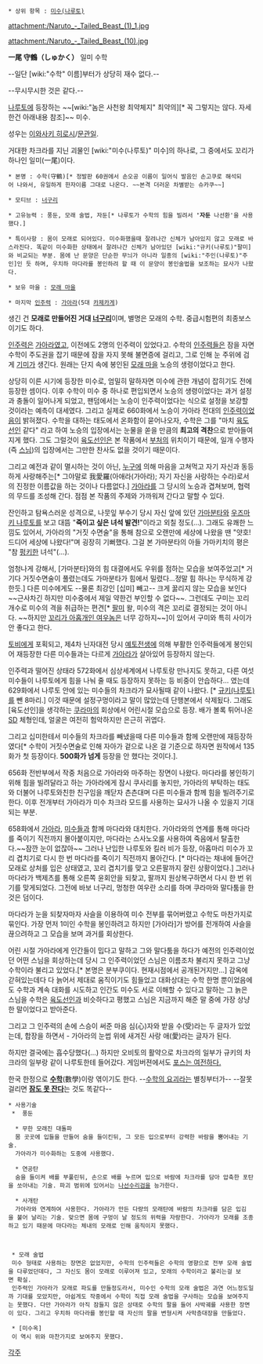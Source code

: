  * 상위 항목 : [[미수(나루토)]]

attachment:/Naruto_-_Tailed_Beast_(1)_1.jpg

attachment:/Naruto_-_Tailed_Beast_(10).jpg

'''一尾 守鶴（しゅかく）'''
일미 수학 

--일단 [wiki:"수학" 이름]부터가 상당히 재수 없다.--

--무시무시한 것은 같다.--

[[나루토]]에 등장하는 ~~[wiki:"놈은 사천왕 최약체지" 최약의][* 꼭 그렇지는 않다. 자세한건 아래내용 참조]~~ 미수.

성우는 [[이와사키 히로시]]/[[문관일]].

거대한 차크라를 지닌 괴물인 [wiki:"미수(나루토)" 미수]의 하나로, 그 중에서도 꼬리가 하나인 일미(一尾)이다.


 * 본명 : 수학(守鶴)[* 정발판 60권에서 손오공 이름이 일어식 발음인 손고쿠로 해석되어 나와서, 유일하게 한자이름 그대로 나온다. ~~본격 더러운 차별받는 슈카쿠~~]

 * 모티브 : [[너구리]]

 * 고유능력 : 풍둔, 모래 술법, 자둔[* 나루토가 수학의 힘을 빌려서 ''' '자둔''' 나선환'을 사용했다.]

 * 특이사항 : 몸이 모래로 되어있다. 미수화했을때 잘려나간 신체가 남아있지 않고 모래로 바스라진다. 똑같이 미수화한 상태에서 잘려나간 신체가 남아있던 [wiki:"규키(나루토)"팔미]와 비교되는 부분. 몸에 난 문양은 단순한 무늬가 아니라 일종의 [wiki:"주인(나루토)"주인]인 듯 하며, 우치하 마다라를 봉인하려 할 때 이 문양이 봉인술법을 보조하는 묘사가 나왔다.

 * 보유 마을 : [[모래 마을]]

 * 마지막 [[인주력]] : [[가아라]](5대 [[카제카게]])

생긴 건 '''모래로 만들어진 거대 [[너구리]]'''이며, 별명은 모래의 수학. 중급시험편의 최종보스이기도 하다.

[[인주력]]은 [[가아라]]였고, 이전에도 2명의 인주력이 있었다고. 수학의 [[인주력]]들은 잠을 자면 수학이 주도권을 잡기 때문에 잠을 자지 못해 불면증에 걸리고, 그로 인해 눈 주위에 검게 [[기미]]가 생긴다. 원래는 단지 속에 봉인된 [[모래 마을]] 노승의 생령이었다고 한다.

상당히 이른 시기에 등장한 미수로, 엄밀히 말하자면 미수에 관한 개념이 잡히기도 전에 등장한 셈이다. 이후 수학이 미수 중 하나로 편입되면서 노승의 생령이었다는 과거 설정과 충돌이 일어나게 되었고, 팬덤에서는 노승이 인주력이었다는 식으로 설정을 보강할 것이라는 예측이 대세였다. 그리고 실제로 660화에서 노승이 가아라 전대의 [[인주력]]이었음이 밝혀졌다. 수학을 대하는 태도에서 온화함이 묻어나오자, 수학은 그를 "마치 [[육도선인]] 같다" 라고 하여 노승의 입장에서는 눈물을 쏟을 만큼의 '''최고의 격찬'''으로 받아들여지게 했다. 그도 그럴것이 [[육도선인]]은 본 작품에서 [[부처]]의 위치이기 때문에, 일개 수행자(즉 [[스님]])의 입장에서는 그만한 찬사도 없을 것이기 때문이다.

그리고 예전과 같이 멸시하는 것이 아닌, [[우즈마키 나루토|누구]]에 의해 마음을 고쳐먹고 자기 자신과 동등하게 사랑해주는[* 그야말로 我愛羅(아애라(가아라); 자기 자신을 사랑하는 수라)로서의 진정한 이름값을 하는 것이나 다름없다.] [[가아라]]를 그 당시의 노승과 겹쳐보며, 협력의 무드를 조성해 간다. 점점 본 작품의 주제와 가까워져 간다고 말할 수 있다.

잔인하고 탐욕스러운 성격으로, 나뭇잎 부수기 당시 자신 앞에 있던 [[가마분타]]와 [[우즈마키 나루토]]를 보고 대뜸 "'''죽이고 싶은 녀석 발견!'''"이라고 외칠 정도(…). 그래도 유쾌한 느낌도 있어서, 가아라의 "거짓 수면술"을 통해 참으로 오랜만에 세상에 나왔을 땐 "얏호! 드디어 세상에 나왔다!"며 굉장히 기뻐했다. 그걸 본 가마분타의 아들 가마키치의 평은 "참 [[펑키]]한 녀석"(…).

엄청나게 강해서, [가마분타]와의 힘 대결에서도 우위를 점하는 모습을 보여주었고[* 거기다 거짓수면술이 풀렸는데도 가마분타가 힘에서 밀렸다...정말 힘 하나는 무식하게 강한듯.] 다른 미수에게도 --물론 최강인 [십미] 빼고-- 크게 꿇리지 않는 모습을 보인다~~근사차긴 하지만 미수중에서 제일 약한건 부인할 수 없다~~. 그런데도 구미는 꼬리 개수로 미수의 격을 취급하는 편견[* [[규키(나루토)|팔미]] 왈, 미수의 격은 꼬리로 결정되는 것이 아니다. ~~하지만 [[쿠라마(나루토)|꼬리가 아홉개인 여우놈]]은 너무 강하지~~]이 있어서 구미와 특히 사이가 안 좋다고 한다.

[[토비(나루토)|토비]]에게 포획되고, 제4차 닌자대전 당시 [[예토전생]]에 의해 부활한 인주력들에게 봉인되어 재등장한 다른 미수들과는 다르게 [[가아라]]가 살아있어 등장하지 않는다.

인주력과 떨어진 상태라 572화에서 심상세계에서 나루토랑 만나지도 못하고, 다른 여섯 미수들이 나루토에게 힘을 나눠 줄 때도 등장하지 못하는 등 비중이 안습하다... 였는데 629화에서 나루토 안에 있는 미수들의 차크라가 묘사될때 같이 나왔다. [* [[규키(나루토)]]를 뺀 8마리.] 이것 때문에 설정구멍이라고 말이 많았는데 단행본에서 삭제됬다.
그래도 [육도선인]을 생각하는 [[쿠라마(나루토)|쿠라마]]의 회상에서 어린시절 모습으로 등장. 배가 볼록 튀어나온 [[SD]] 체형인데, 얼굴은 여전히 험악하지만 은근히 귀엽다.

그리고 십미한테서 미수들의 차크라를 빼냈을때 다른 미수들과 함께 오랜만에 재등장하였다[* 수학이 거짓수면술로 인해 자아가 겉으로 나온 걸 기준으로 하자면 원작에서 135화가 첫 등장이다. '''500화가 넘게''' 등장을 안 했다는 것이다.].

656화 전반부에서 작중 처음으로 가아라와 마주하는 장면이 나왔다. 마다라를 봉인하기 위해 힘을 빌려달라고 하는 가아라에게 잠시 쿠사리를 놓지만, 가아라의 부탁하는 태도와 더불어 나루토와친한 친구임을 깨닫자 츤츤대며 다른 미수들과 함께 힘을 빌려주기로 한다. 이후 전개부터 가아라가 미수 차크라 모드를 사용하는 묘사가 나올 수 있을지 기대되는 부분.

658화에서 [[가아라]], [[미수]]들과 함께 마다라와 대치한다. 가아라와의 연계를 통해 마다라를 죽이기 직전까지 몰아붙이지만, 마다라는 스사노오룰 사용하여 죽음에서 탈출한다.~~잠깐 눈이 없잖아~~ 그러나 난입한 나루토와 킬러 비가 등장, 아홉마리 미수가 꼬리 겹치기로 다시 한 번 마다라를 죽이기 직전까지 몰아간다. [* 마다라는 채내에 들어간 모래로 상처를 입은 상태였고, 꼬리 겹치기를 맞고 오른팔까지 잘린 상황이었다.] 그러나 마다라가 백제츠를 통해 오른쪽 윤회안을 되찾고, 팔까지 원상복구하면서 다시 한 번 위기를 맞게되었다. 그전에 바보 너구리, 멍청한 여우란 소리를 하며 쿠라마와 말다툼을 한것은 덤이다.

마다라가 눈을 되찾자마자 사슬을 이용하여 미수 전부를 묶어버렸고 수학도 마찬가지로 묶인다. 가장 먼저 1미인 수학을 봉인하려고 하지만 [가아라]가 방어를 전개하여 사슬을 끊으려하고 그 모습을 보며 과거를 회상한다.

어린 시절 가아라에게 인간들이 밉다고 말하고 그와 말다툼을 하다가 예전의 인주력이었던 어떤 스님을 회상하는데 당시 그 인주력이었던 스님은 이름조차 불리지 못하고 그냥 수학이라 불리고 있었다.[* 본명은 분부쿠이다. 현재시점에서 공개된거지만...] 감옥에 갇혀있는데다 다 늙어서 제대로 움직이기도 힘들었고 대화상대는 수학 한명 뿐이었음에도 수학과 계속 대화를 시도하고 인간도 미수도 서로 이해할 수 있다고 말하는 그 늙은 스님을 수학은 [[육도선인]]과 비슷하다고 평했고 스님은 지금까지 해준 말 중에 가장 상냥한 말이었다고 받아준다. 

그리고 그 인주력의 손에 스승이 써준 마음 심(心)자와 받을 수(受)라는 두 글자가 있었는데, 합장을 하면서 - 가아라의 눈썹 위에 새겨진 사랑 애(愛)라는 글자가 된다. 

하지만 결국에는 흡수당했다(...) 하지만 오비토의 활약으로 차크라의 일부가 규키의 차크라의 일부랑 같이 나루토한테 들어갔다. 
게임버젼에서도 [http://www.wh12z.com/HxBlog/upblog/553/c02f_bf14b777aa962637b151b92f.jpg 포스는 여전하다.]

한국 한정으로 '''[[수학]]'''(數學)이랑 엮이기도 한다. --[[수학귀신|수학의 요괴]]라는 별칭부터가-- --잘못 걸리면 '''[[입시|잠도 못 잔다]]'''는 것도 똑같다--

 * 사용기술
  *  풍둔

   * 무한 모래진 대돌파
   몸 곳곳에 입들을 만들어 숨을 들이킨뒤, 그 모든 입으로부터 강력한 바람을 뿜어내는 기술.
   가아라가 미수화하는 도중에 사용했다. 

   * 연공탄
   숨을 들이켜 배를 부풀린뒤, 손으로 배를 누르며 입으로 바람에 차크라를 담아 압축한 포탄을 쏘아내는 기술. 파괴 범위에 있어서는 [[나선수리검]]을 능가한다.

   * 사개탄
   가아라와 연계하여 사용한다. 가아라가 만든 다량의 모래탄에 바람의 차크라를 담은 입김을 불어 날리는 기술. 맞으면 몸에 구멍이 날 정도의 위력을 자랑한다. 가아라가 모래를 조종하고 있기 때문에 마다라는 체내의 모래로 인해 움직이지 못했다.
   
     

  * 모래 술법
  미수 형태로 사용하는 장면은 없었지만, 수학의 인주력들은 수학의 영향으로 전부 모래 술법을 다루었던데다, 그 자신도 몸이 모래로 이루어져 있고, 모래의 수학이라고 불리는걸 보면 확실.
  인주력인 가아라가 모래로 파도를 만들정도라서, 미수인 수학의 모래 술법은 과연 어느정도일까 기대를 모았지만, 아쉽게도 작중에서 수학이 직접 모래 술법을 구사하는 모습을 보여주지는 못했다. 다만 가아라가 아직 잠들지 않은 상태로 수학의 팔을 들어 사박궤를 사용한 장면이 있다. 그리고 우치하 마다라를 봉인할 때 자신의 팔을 변형시켜 사막층대장을 만들었다.

  * [미수옥]
  이 역시 위와 마찬가지로 보여주지 못했다.


[[각주]]
